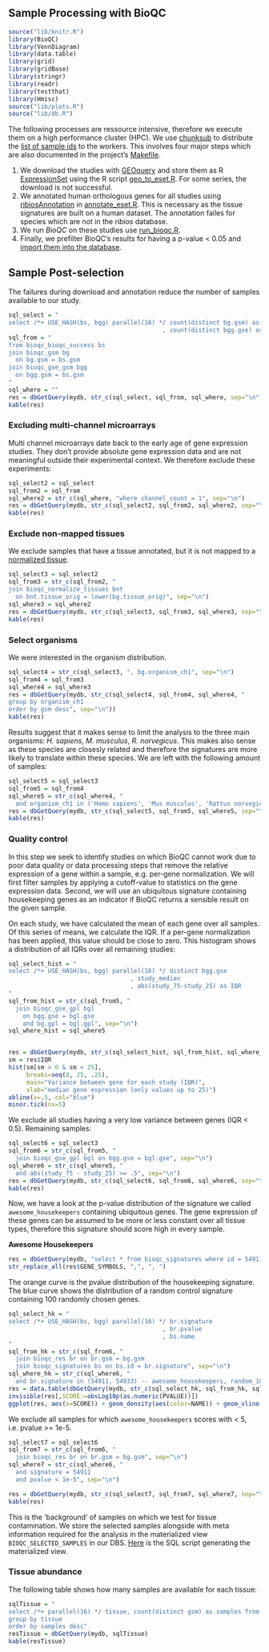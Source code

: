 ## Sample Processing with BioQC {#sample-processing}

```r
source("lib/knitr.R")
library(BioQC)
library(VennDiagram)
library(data.table)
library(grid)
library(gridBase)
library(stringr)
library(readr)
library(testthat)
library(Hmisc)
source("lib/plots.R")
source("lib/db.R")
```

The following processes are ressource intensive, therefore we execute them on a high performance cluster (HPC). We use [chunksub](https://github.com/grst/chunksub) to distribute the [list of sample ids](#sample-list) to the workers. This involves four major steps which are also documented in the project's [Makefile](https://github.com/grst/BioQC_GEO_analysis/blob/master/Makefile). 

1. We download the studies with [GEOquery](https://bioconductor.org/packages/release/bioc/html/GEOquery.html) and store them as R [ExpressionSet](https://bioconductor.org/packages/devel/bioc/vignettes/Biobase/inst/doc/ExpressionSetIntroduction.pdf) using the R script [geo_to_eset.R](https://github.com/grst/BioQC_GEO_analysis/blob/master/scripts/geo_to_eset.R). For some series, the download is not successful. 
2. We annotated human orthologous genes for all studies using [ribiosAnnotation](https://github.com/Accio/ribios) in [annotate_eset.R](https://github.com/grst/BioQC_GEO_analysis/blob/master/scripts/annotate_eset.R). This is necessary as the tissue signatures are built on a human dataset. The annotation failes for species which are not in the *ribios* database. 
3. We run *BioQC* on these studies use [run_bioqc.R](https://github.com/grst/BioQC_GEO_analysis/blob/master/scripts/run_bioqc.R). 
4. Finally, we prefilter BioQC's results for having a p-value < 0.05 and [import them into the database](#import-bioqc-results). 


## Sample Post-selection

The failures during download and annotation reduce the number of samples available to our study.

<!-- since there are muliple gpl and gsm in a gse, there might've been some gsm 
inserted, that don't have a tissue annotated, albeit the gse was selected. -->

```r

sql_select = "
select /*+ USE_HASH(bs, bgg) parallel(16) */ count(distinct bg.gsm) as GSM
                                           , count(distinct bgg.gse) as GSE"
sql_from = "
from bioqc_bioqc_success bs
join bioqc_gsm bg
  on bg.gsm = bs.gsm
join bioqc_gse_gsm bgg
  on bgg.gsm = bs.gsm 
"
sql_where = ""
res = dbGetQuery(mydb, str_c(sql_select, sql_from, sql_where, sep="\n"))
kable(res)
```


### Excluding multi-channel microarrays

Multi channel microarrays date back to the early age of gene expression studies. They don't provide absolute gene expression data and are not meaningful outside their experimental context. We therefore exclude these experiments:
```r
sql_select2 = sql_select
sql_from2 = sql_from
sql_where2 = str_c(sql_where, "where channel_count = 1", sep="\n")
res = dbGetQuery(mydb, str_c(sql_select2, sql_from2, sql_where2, sep="\n"))
kable(res)
```

### Exclude non-mapped tissues
We exclude samples that have a tissue annotated, but it is not mapped to a [normalized tissue](#tissue-normalization). 

```r
sql_select3 = sql_select2
sql_from3 = str_c(sql_from2, "
join bioqc_normalize_tissues bnt
  on bnt.tissue_orig = lower(bg.tissue_orig)", sep="\n")
sql_where3 = sql_where2
res = dbGetQuery(mydb, str_c(sql_select3, sql_from3, sql_where3, sep="\n"))
kable(res)
```

### Select organisms
We were interested in the organism distribution.
```r
sql_select4 = str_c(sql_select3, ", bg.organism_ch1", sep="\n")
sql_from4 = sql_from3
sql_where4 = sql_where3
res = dbGetQuery(mydb, str_c(sql_select4, sql_from4, sql_where4, "
group by organism_ch1
order by gsm desc", sep="\n"))
kable(res)
```

Results suggest that it makes sense to limit the analysis to the three main organisms: *H. sapiens*, *M. musculus*, *R. norvegicus*. This makes also sense as these species are closesly related and therefore the signatures are more likely to translate within these species. 
We are left with the following amount of samples: 

```r
sql_select5 = sql_select3
sql_from5 = sql_from4
sql_where5 = str_c(sql_where4, "
  and organism_ch1 in ('Homo sapiens', 'Mus musculus', 'Rattus norvegicus')", sep="\n")
res = dbGetQuery(mydb, str_c(sql_select5, sql_from5, sql_where5, sep="\n"))
kable(res)
```

### Quality control

In this step we seek to identify studies on which BioQC cannot work due to poor data quality or data processing steps that remove the relative expression of a gene within a sample, e.g. per-gene normalization. 
We will first filter samples by applying a cutoff-value to statistics on the gene expression data. Second, we will use an ubiquitous signature containing housekeeping genes as an indicator if BioQC returns a sensible result on the given sample. 

On each study, we have calculated the mean of each gene over all samples. Of this series of means, we calculate the IQR. If a per-gene normalization has been applied, this value should be close to zero. This histogram shows a distribution of all IQRs over all remaining studies: 

```r
sql_select_hist = "
select /*+ USE_HASH(bs, bgg) parallel(16) */ distinct bgg.gse
                                  , study_median
                                  , abs(study_75-study_25) as IQR
"
sql_from_hist = str_c(sql_from5, "
  join bioqc_gse_gpl bgl
    on bgg.gse = bgl.gse
    and bg.gpl = bgl.gpl", sep="\n")
sql_where_hist = sql_where5


res = dbGetQuery(mydb, str_c(sql_select_hist, sql_from_hist, sql_where_hist, sep="\n"))
sm = res$IQR
hist(sm[sm > 0 & sm < 25],
     breaks=seq(0, 25, .25),
     main="Variance between gene for each study (IQR)",
     xlab="median gene expression (only values up to 25)")
abline(v=.5, col="blue")
minor.tick(nx=5)
```

We exclude all studies having a very low variance between genes (IQR < 0.5). Remaining samples:

```r
sql_select6 = sql_select3
sql_from6 = str_c(sql_from5, "
  join bioqc_gse_gpl bgl on bgg.gse = bgl.gse", sep="\n")
sql_where6 = str_c(sql_where5, "
  and abs(study_75 - study_25) >= .5", sep="\n")
res = dbGetQuery(mydb, str_c(sql_select6, sql_from6, sql_where6, sep="\n"))
kable(res)
```

Now, we have a look at the p-value distribution of the signature we called `awesome_housekeepers` containing ubiquitous genes. The gene expression of these genes can be assumed to be more or less constant over all tissue types, therefore this signature should score high in every sample. 

**Awesome Housekeepers**
```r
res = dbGetQuery(mydb, "select * from bioqc_signatures where id = 54911")
str_replace_all(res$GENE_SYMBOLS, ",", ", ")
```

The orange curve is the pvalue distribution of the housekeeping signature. The blue curve shows the distribution of a random control signature containing 100 randomly chosen genes. 
```r
sql_select_hk = "
select /*+ USE_HASH(bs, bgg) parallel(16) */ br.signature
                                           , br.pvalue
                                           , bs.name
"
sql_from_hk = str_c(sql_from6, "
  join bioqc_res br on br.gsm = bg.gsm
  join bioqc_signatures bs on bs.id = br.signature", sep="\n")
sql_where_hk = str_c(sql_where6, "
  and br.signature in (54911, 54933) -- awesome_housekeepers, random_100_0")
res = data.table(dbGetQuery(mydb, str_c(sql_select_hk, sql_from_hk, sql_where_hk, sep="\n")))
invisible(res[,SCORE:=absLog10p(as.numeric(PVALUE))])
ggplot(res, aes(x=SCORE)) + geom_density(aes(color=NAME)) + geom_vline(xintercept = 5, color="blue") + theme(legend.position = "top")
```

We exclude all samples for which `awesome_housekeepers` scores with < 5, i.e. pvalue >= 1e-5. 
```r
sql_select7 = sql_select6
sql_from7 = str_c(sql_from6, "
  join bioqc_res br on br.gsm = bg.gsm", sep="\n")
sql_where7 = str_c(sql_where6, "
  and signature = 54911
  and pvalue < 1e-5", sep="\n")

res = dbGetQuery(mydb, str_c(sql_select7, sql_from7, sql_where7, sep="\n"))
kable(res)
```


This is the 'background' of samples on which we test for tissue contamination. 
We store the selected samples alongside with meta information required for the analysis in the materialized view `BIOQC_SELECTED_SAMPLES` in our DBS. [Here](https://github.com/grst/BioQC_GEO_analysis/blob/master/db/views/sample_selection.sql) is the SQL script generating the materialized view. 


### Tissue abundance

The following table shows how many samples are available for each tissue: 
```r
sqlTissue = "
select /*+ parallel(16) */ tissue, count(distinct gsm) as samples from bioqc_selected_samples
group by tissue
order by samples desc"
resTissue = dbGetQuery(mydb, sqlTissue)
kable(resTissue)
```
